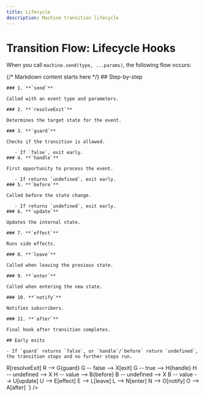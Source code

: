 ```yaml
---
title: Lifecycle
description: Machine transition lifecycle
---
```



# Transition Flow: Lifecycle Hooks

When you call `machine.send(type, ...params)`, the following flow occurs:

<div className="flex flex-col sm:flex-row gap-8 items-start">
 <div className="flex-1 min-w-[260px] p-4">
    {/*
      Markdown content starts here
    */}
    ## Step-by-step

    ### 1. **`send`**
    
    Called with an event type and parameters.

    ### 2. **`resolveExit`**
    
    Determines the target state for the event.

    ### 3. **`guard`**
    
    Checks if the transition is allowed.  

       - If `false`, exit early.
    ### 4. **`handle`**
    
    First opportunity to process the event.  

       - If returns `undefined`, exit early.
    ### 5. **`before`**
    
    Called before the state change.  

       - If returns `undefined`, exit early.
    ### 6. **`update`**
    
    Updates the internal state.

    ### 7. **`effect`**
    
    Runs side effects.

    ### 8. **`leave`**
    
    Called when leaving the previous state.

    ### 9. **`enter`**
    
    Called when entering the new state.

    ### 10. **`notify`**
    
    Notifies subscribers.

    ### 11. **`after`**
    
    Final hook after transition completes.

    ## Early exits
    
    - If `guard` returns `false`, or `handle`/`before` return `undefined`, the transition stops and no further steps run.
  </div>
  <div className="flex-1 min-w-[260px] rounded-lg p-4 bg-gray-100 dark:bg-gray-800">
      <Mermaid client:only="react" content={`flowchart TD
        S[send] --> R[resolveExit]
        R --> G{guard}
        G -- false --> X[exit]
        G -- true --> H{handle}
        H -- undefined --> X
        H -- value --> B{before}
        B -- undefined --> X
        B -- value --> U[update]
        U --> E[effect]
        E --> L[leave]
        L --> N[enter]
        N --> O[notify]
        O --> A[after]
      `} />
  </div>
 
</div>